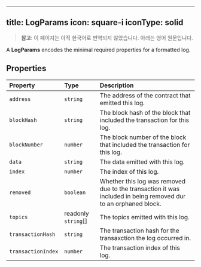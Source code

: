 <!-- AUTO-GENERATED-CONTENT:START (ENGLISH-COPY) -->
---
title: LogParams
icon: square-i
iconType: solid
---

> **참고**: 이 페이지는 아직 한국어로 번역되지 않았습니다. 아래는 영어 원문입니다.

A **LogParams** encodes the minimal required properties for a formatted log.

## Properties

| Property | Type | Description |
| :------ | :------ | :------ |
| `address` | `string` | The address of the contract that emitted this log. |
| `blockHash` | `string` | The block hash of the block that included the transaction for this log. |
| `blockNumber` | `number` | The block number of the block that included the transaction for this log. |
| `data` | `string` | The data emitted with this log. |
| `index` | `number` | The index of this log. |
| `removed` | `boolean` | Whether this log was removed due to the transaction it was included in being removed dur to an orphaned block. |
| `topics` | readonly `string`[] | The topics emitted with this log. |
| `transactionHash` | `string` | The transaction hash for the transaxction the log occurred in. |
| `transactionIndex` | `number` | The transaction index of this log. |

